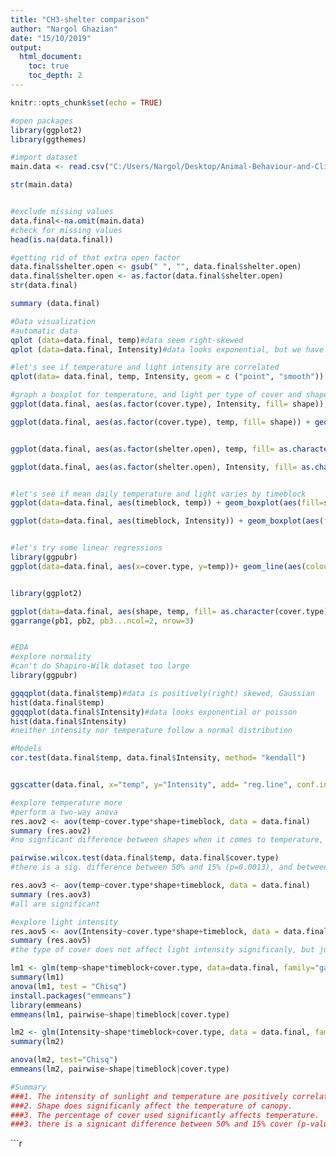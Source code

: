 ```yaml
---
title: "CH3-shelter comparison"
author: "Nargol Ghazian"
date: "15/10/2019"
output:
  html_document:
    toc: true
    toc_depth: 2
---
```


```r
knitr::opts_chunk$set(echo = TRUE)
```


```r

#open packages 
library(ggplot2)
library(ggthemes)

#import dataset 
main.data <- read.csv("C:/Users/Nargol/Desktop/Animal-Behaviour-and-Climate-project/CH3/shelter_logger_comparison.csv")

str(main.data)


#exclude missing values
data.final<-na.omit(main.data)
#check for missing values
head(is.na(data.final))

#getting rid of that extra open factor
data.final$shelter.open <- gsub(" ", "", data.final$shelter.open)
data.final$shelter.open <- as.factor(data.final$shelter.open)
str(data.final)

summary (data.final)
```


```r
#Data visualization 
#automatic data 
qplot (data=data.final, temp)#data seem right-skewed
qplot (data=data.final, Intensity)#data looks exponential, but we have to explore more

#let's see if temperature and light intensity are correlated 
qplot(data= data.final, temp, Intensity, geom = c ("point", "smooth")) + xlab("Temperature (°F)") + ylab ("Light Intensity (lum/ft²)")+ theme_classic()+ theme(axis.text=element_text(size=12))#there seems to be a positive correlation

#graph a boxplot for temperature, and light per type of cover and shape
ggplot(data.final, aes(as.factor(cover.type), Intensity, fill= shape)) + geom_boxplot() + xlab("Cover Type (% light permeability)") + ylab ("Light Intensity (lum/ft²)")+ theme_classic()+ theme(axis.text=element_text(size=12))#boxplots overalp, prehaps significanlty different

ggplot(data.final, aes(as.factor(cover.type), temp, fill= shape)) + geom_boxplot() + xlab("Cover Type (% light permeability)") + ylab ("Temperature (°F)")+ theme_classic()+ theme(axis.text=element_text(size=12))


ggplot(data.final, aes(as.factor(shelter.open), temp, fill= as.character(cover.type))) + geom_boxplot() + xlab("Treatment") + ylab ("Temperature (°F)")+ theme_classic()+ theme(axis.text=element_text(size=12))

ggplot(data.final, aes(as.factor(shelter.open), Intensity, fill= as.character(cover.type))) + geom_boxplot() + xlab("Treatment") + ylab ("Light Intensity (lum/ft²)")+ theme_classic()+ theme(axis.text=element_text(size=12))


#let's see if mean daily temperature and light varies by timeblock 
ggplot(data=data.final, aes(timeblock, temp)) + geom_boxplot(aes(fill=shape))+ ylab("Temperature (°F)")+ xlab("Timeblock")+  theme_classic()+ theme(axis.text=element_text(size=12))#boxplot overlapp, again two replicates of treatment are present....

ggplot(data=data.final, aes(timeblock, Intensity)) + geom_boxplot(aes(fill=shape))+ ylab("Light Intensity (lum/ft²)")+ xlab("Timeblock")+  theme_classic()+ theme(axis.text=element_text(size=12)) #boxplot overlap, again two replicates of treatment are present....


#let's try some linear regressions
library(ggpubr)
ggplot(data=data.final, aes(x=cover.type, y=temp))+ geom_line(aes(colour=shape))#no help whatsoever 


library(ggplot2)

ggplot(data=data.final, aes(shape, temp, fill= as.character(cover.type))) + geom_boxplot()
ggarrange(pb1, pb2, pb3...ncol=2, nrow=3)



```


```r
#EDA
#explore normality 
#can't do Shapiro-Wilk dataset too large 
library(ggpubr)

ggqqplot(data.final$temp)#data is positively(right) skewed, Gaussian  
hist(data.final$temp) 
ggqqplot(data.final$Intensity)#data looks exponential or poisson 
hist(data.final$Intensity)
#neither intensity nor temperature follow a normal distribution
```


```r
#Models
cor.test(data.final$temp, data.final$Intensity, method= "kendall")


ggscatter(data.final, x="temp", y="Intensity", add= "reg.line", conf.int = TRUE, cor.coef = TRUE, method="kendall", xlab = "Temperature (°F)", ylab = "Light Intensity (lum/ft²)")#temperature and light are positively correlated (p-value<0.05)

#explore temperature more 
#perform a two-way anova
res.aov2 <- aov(temp~cover.type*shape+timeblock, data = data.final)
summary (res.aov2)
#no signficant difference between shapes when it comes to temperature, but there is a difference in type of cover when it comes to temperature (p=0.00137<0.01)

pairwise.wilcox.test(data.final$temp, data.final$cover.type)
#there is a sig. difference between 50% and 15% (p=0.0013), and between 90% and 50% (p=0.0115)

res.aov3 <- aov(temp~cover.type*shape+timeblock, data = data.final)
summary (res.aov3)
#all are significant 

#explore light intensity 
res.aov5 <- aov(Intensity~cover.type*shape+timeblock, data = data.final)
summary (res.aov5)
#the type of cover does not affect light intensity significanly, but just shape and shape and cover together do

lm1 <- glm(temp~shape*timeblock+cover.type, data=data.final, family="gaussian")
summary(lm1)
anova(lm1, test = "Chisq")
install.packages("emmeans")
library(emmeans)
emmeans(lm1, pairwise~shape|timeblock|cover.type)

lm2 <- glm(Intensity~shape*timeblock+cover.type, data = data.final, family="quasipoisson")
summary(lm2) 

anova(lm2, test="Chisq")
emmeans(lm2, pairwise~shape|timeblock|cover.type)


```

```r
#Summary 
###1. The intensity of sunlight and temperature are positively correlated.(R=0.61, p-value= <2.2e-16)
###2. Shape does significanly affect the temperature of canopy.
###3. The percentage of cover used significantly affects temperature.
###3. there is a signicant difference between 50% and 15% cover (p-value=0.0013), and between 90% and 50% (p-value=0.0115), cover when it comes to temperature.

```






```r